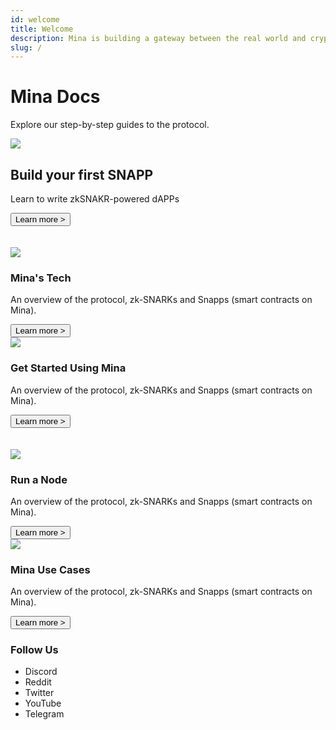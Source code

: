 ```yaml
---
id: welcome
title: Welcome
description: Mina is building a gateway between the real world and crypto — and the infrastructure for the secure, democratic future we all deserve.
slug: /
---
```

# Mina Docs 
Explore our step-by-step guides to the protocol.

<div class="row">
    <div class="card" style={{width: '99.5%'}}>
    <div class="container" style={{margin: '20px 10px 50px 10px'}}>
        <div class="container" style={{width: '50%', float:'right'}}>
            <img src="https://i.ibb.co/d0yKh2q/noun-application-3983735.png" style={{width: '70%'}}></img>
        </div>
        <div class="container" style={{width: '50%', float:'left', padding:'40px 0'}}>
            <h2 style={{'margin-top':'20px'}}><b>Build your first SNAPP</b></h2>
            <p style={{'margin-top':'-10px'}}>Learn to write zkSNAKR-powered dAPPs</p>
            <button>Learn more ></button>
        </div>
    </div>
    </div>
</div>
<br></br>
<div class="row">
    <div class="card" style={{width: '49%'}}>
    <div class="container" style={{margin: '20px 10px 50px 10px'}}>
        <img src="https://i.ibb.co/9gBkcHL/noun-Blockchain-4319852.png" style={{width: '50%'}}></img>
        <h3 style={{'margin-top':'20px'}}><b>Mina's Tech</b></h3>
        <p style={{'margin-top':'-10px'}}>An overview of the protocol, zk-SNARKs and Snapps (smart contracts on Mina).</p>
        <button>Learn more ></button>
    </div>
    </div>
       <div style={{margin: '1%'}}></div>
    <div class="card" style={{width: '49%'}}>
    <div class="container" style={{margin: '20px 10px 20px 10px'}}>
       <img src="https://i.ibb.co/G9KdgcF/noun-Blockchain-3215557.png" style={{width: '50%'}}></img>
        <h3 style={{'margin-top':'20px'}}><b>Get Started Using Mina</b></h3>
        <p style={{'margin-top':'-10px'}}>An overview of the protocol, zk-SNARKs and Snapps (smart contracts on Mina).</p>
        <button>Learn more ></button>
    </div>
    </div>
</div>
<br></br>
<div class="row">
    <div class="card" style={{width: '49%'}}>
    <div class="container" style={{margin: '20px 10px 50px 10px'}}>
        <img src="https://i.ibb.co/G9KdgcF/noun-Blockchain-3215557.png" style={{width: '50%'}}></img>
        <h3 style={{'margin-top':'20px'}}><b>Run a Node</b></h3>
        <p style={{'margin-top':'-10px'}}>An overview of the protocol, zk-SNARKs and Snapps (smart contracts on Mina).</p>
        <button>Learn more ></button>
    </div>
    </div>
    <div style={{margin: '1%'}}></div>
    <div class="card" style={{width: '49%'}}>
    <div class="container" style={{margin: '20px 10px 20px 10px'}}>
        <img src="https://i.ibb.co/9gBkcHL/noun-Blockchain-4319852.png" style={{width: '50%'}}></img>
        <h3 style={{'margin-top':'20px'}}><b>Mina Use Cases</b></h3>
        <p style={{'margin-top':'-10px'}}>An overview of the protocol, zk-SNARKs and Snapps (smart contracts on Mina).</p>
        <button>Learn more ></button>
    </div>
    </div>
</div>

### Follow Us 
- Discord
- Reddit
- Twitter
- YouTube
- Telegram
